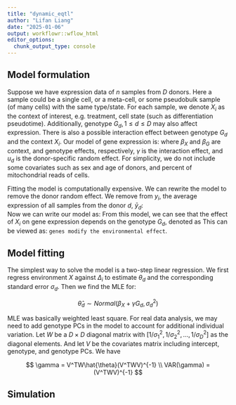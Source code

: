 ```yaml
---
title: "dynamic_eqtl"
author: "Lifan Liang"
date: "2025-01-06"
output: workflowr::wflow_html
editor_options:
  chunk_output_type: console
---
```


## Model formulation

Suppose we have expression data of $n$ samples from $D$ donors. Here a sample could be a single cell, or a meta-cell, or some pseudobulk sample (of many cells) with the same type/state. For each sample, we denote $X_i$ as the context of interest, e.g. treatment, cell state (such as differentiation pseudotime). Additionally, genotype $G_d, 1 \leq d \leq D$ may also affect expression. There is also a possible interaction effect between genotype $G_d$ and the context $X_i$. Our model of gene expression is: 
\begin{equation}
    y_i = \mu + \beta_X X_i + \beta_G G_d + \gamma X_i \cdot G_d + u_d + \epsilon_i,
\end{equation}
where $\beta_X$ and $\beta_G$ are context, and genotype effects, respectively, $\gamma$ is the interaction effect, and $u_d$ is the donor-specific random effect. For simplicity, we do not include some covariates such as sex and age of donors, and percent of mitochondrial reads of cells. 

Fitting the model is computationally expensive. We can rewrite the model to remove the donor random effect. We remove from $y_i$, the average expression of all samples from the donor $d$, $\bar{y}_d$:  
\begin{equation}
    \Delta_i = y_i - \bar{y}_d. 
\end{equation}
Now we can write our model as: 
\begin{equation}
    \Delta_i = \beta_X X_i + \gamma X_i G_d + \epsilon_i = X_i (\beta_X + \gamma G_d) + \epsilon_i. 
\end{equation}
From this model, we can see that the effect of $X_i$ on gene expression depends on the genotype $G_d$, denoted as
\begin{equation}
    \theta_d = \beta_X + \gamma G_d
\end{equation}
This can be viewed as: ``genes modify the environmental effect``. 


## Model fitting

The simplest way to solve the model is a two-step linear regression. We first regress environment $X$ against $\Delta_i$ to estimate $\theta_d$ and the corresponding standard error $\sigma_d$. Then we find the MLE for:

$$
\hat{\theta}_d \sim Normal(\beta_X + \gamma G_d, \sigma_d^2)
$$

MLE was basically weighted least square. For real data analysis, we may need to add genotype PCs in the model to account for additional individual variation. Let $W$ be a $D \times D$ diagonal matrix with $[1/\sigma_1^2, 1/\sigma_2^2,...,1/\sigma_D^2]$ as the diagonal elements. And let $V$ be the covariates matrix including intercept, genotype, and genotype PCs. We have

$$
\gamma = V^TW\hat{\theta}(V^TWV)^{-1}
\\
VAR(\gamma) = (V^TWV)^{-1}
$$


## Simulation

